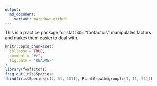 ```yaml
---
output:
  md_document:
    variant: markdown_github
---
```

This is a practice package for stat 545. 
"foofactors" manipulates factors and makes them easier to deal with. 

```r
knitr::opts_chunk$set(
  collapse = TRUE,
  comment = "#>",
  fig.path = "README-"
)
library(foofactors)
freq_out(iris$Species)
fbind(iris$Species[c(1, 51, 101)], PlantGrowth$group[c(1, 11, 21)])
```

